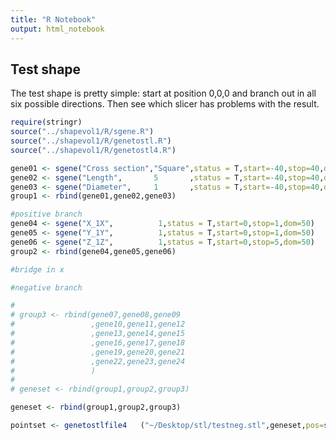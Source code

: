 ```yaml
---
title: "R Notebook"
output: html_notebook
---
```






## Test shape

The test shape is pretty simple: start at position 0,0,0 and branch out in all six possible directions. Then see which slicer has problems with the result. 

```r

require(stringr)
source("../shapevol1/R/sgene.R")
source("../shapevol1/R/genetostl.R")
source("../shapevol1/R/genetostl4.R")

gene01 <- sgene("Cross section","Square",status = T,start=-40,stop=40,dom=1)
gene02 <- sgene("Length",       5       ,status = T,start=-40,stop=40,dom=1)
gene03 <- sgene("Diameter",     1       ,status = T,start=-40,stop=40,dom=0)
group1 <- rbind(gene01,gene02,gene03)

#positive branch
gene04 <- sgene("X_1X",          1,status = T,start=0,stop=1,dom=50)
gene05 <- sgene("Y_1Y",          1,status = T,start=0,stop=1,dom=50)
gene06 <- sgene("Z_1Z",          1,status = T,start=0,stop=5,dom=50)
group2 <- rbind(gene04,gene05,gene06)

#bridge in x

#negative branch

# 
# group3 <- rbind(gene07,gene08,gene09
#                 ,gene10,gene11,gene12
#                 ,gene13,gene14,gene15
#                 ,gene16,gene17,gene18
#                 ,gene19,gene20,gene21
#                 ,gene22,gene23,gene24
#                 )
# 
# geneset <- rbind(group1,group2,group3)

geneset <- rbind(group1,group2,group3)

pointset <- genetostlfile4   ("~/Desktop/stl/testneg.stl",geneset,pos=spos(0, 0,0),runlim=40)
```
